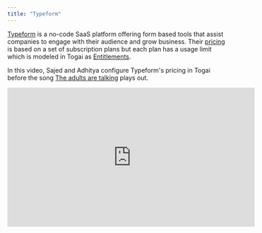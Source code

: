 ```yaml
---
title: "Typeform"
---
```


[Typeform](https://www.typeform.com/) is a no-code SaaS platform offering form based tools that assist companies to engage with their audience and grow business. Their [pricing](https://www.typeform.com/pricing/) is based on a set of subscription plans but each plan has a usage limit which is modeled in Togai as [Entitlements](/docs/rate-cards#entitlement-rate-card).

In this video, Sajed and Adhitya configure Typeform's pricing in Togai before the song [The adults are talking](https://www.youtube.com/watch?v=ewOPQZZn4SY) plays out.

<iframe
  width="560"
  height="315"
  src="https://www.youtube.com/embed/7dHdGldexa4"
  title="YouTube video player"
  frameBorder="0"
  allow="accelerometer; autoplay; clipboard-write; encrypted-media; gyroscope; picture-in-picture"
  allowFullScreen
></iframe>